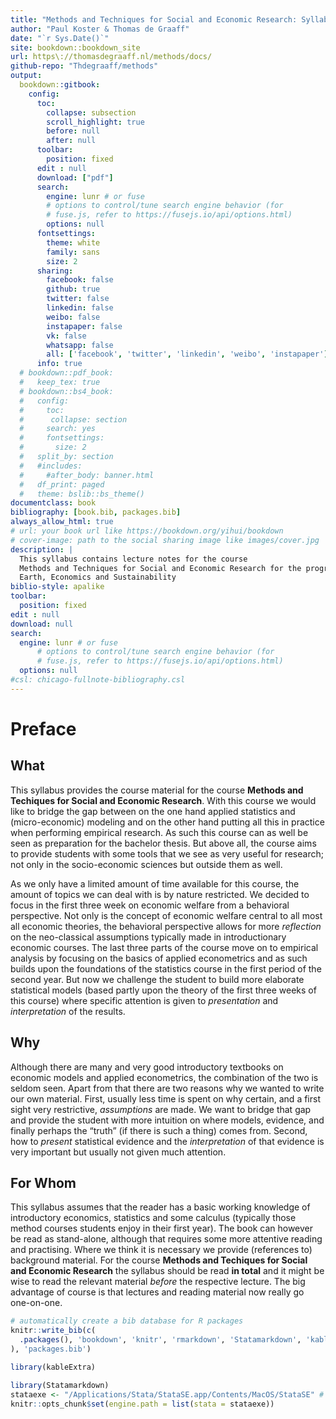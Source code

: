 ```yaml
--- 
title: "Methods and Techniques for Social and Economic Research: Syllabus"
author: "Paul Koster & Thomas de Graaff"
date: "`r Sys.Date()`"
site: bookdown::bookdown_site
url: https\://thomasdegraaff.nl/methods/docs/
github-repo: "Thdegraaff/methods"
output: 
  bookdown::gitbook:
    config:
      toc:
        collapse: subsection
        scroll_highlight: true
        before: null
        after: null
      toolbar:
        position: fixed
      edit : null
      download: ["pdf"]
      search:
        engine: lunr # or fuse
        # options to control/tune search engine behavior (for
        # fuse.js, refer to https://fusejs.io/api/options.html)
        options: null
      fontsettings:
        theme: white
        family: sans
        size: 2
      sharing:
        facebook: false
        github: true
        twitter: false
        linkedin: false
        weibo: false
        instapaper: false
        vk: false
        whatsapp: false
        all: ['facebook', 'twitter', 'linkedin', 'weibo', 'instapaper']
      info: true
  # bookdown::pdf_book:
  #   keep_tex: true
  # bookdown::bs4_book:
  #   config: 
  #     toc:
  #      collapse: section
  #     search: yes
  #     fontsettings:
  #       size: 2
  #   split_by: section
  #   #includes:
  #     #after_body: banner.html
  #   df_print: paged
  #   theme: bslib::bs_theme()
documentclass: book
bibliography: [book.bib, packages.bib]
always_allow_html: true
# url: your book url like https://bookdown.org/yihui/bookdown
# cover-image: path to the social sharing image like images/cover.jpg
description: |
  This syllabus contains lecture notes for the course 
  Methods and Techniques for Social and Economic Research for the program
  Earth, Economics and Sustainability 
biblio-style: apalike
toolbar:
  position: fixed
edit : null
download: null
search:
  engine: lunr # or fuse
      # options to control/tune search engine behavior (for
      # fuse.js, refer to https://fusejs.io/api/options.html)
  options: null
#csl: chicago-fullnote-bibliography.csl
---
```


# Preface {-}

## What {-}

This syllabus provides the course material for the course **Methods and Techiques for Social and Economic Research**. With this course we would like to bridge the gap between on the one hand applied statistics and (micro-economic) modeling and on the other hand putting all this in practice when performing empirical research. As such this course can as well be seen as preparation for the bachelor thesis. But above all, the course aims to provide students with some tools that we see as very useful for research; not only in the socio-economic sciences but outside them as well.

As we only have a limited amount of time available for this course, the amount of topics we can deal with is by nature restricted. We decided to focus in the first three week on economic welfare from a behavioral perspective. Not only is the concept of economic welfare central to all most all economic theories, the behavioral perspective allows for more *reflection* on the neo-classical assumptions typically made in introductionary economic courses. The last three parts of the course move on to empirical analysis by focusing on the basics of applied econometrics and as such builds upon the foundations of the statistics course in the first period of the second year. But now we challenge the student to build more elaborate statistical models (based partly upon the theory of the first three weeks of this course) where specific attention is given to *presentation* and *interpretation* of the results. 

## Why {-}

Although there are many and very good introductory textbooks on economic models and applied econometrics, the combination of the two is seldom seen. Apart from that there are two reasons why we wanted to write our own material. First, usually less time is spent on why certain, and a first sight very restrictive, *assumptions* are made. We want to bridge that gap and provide the student with more intuition on where models, evidence, and finally perhaps the "truth" (if there is such a thing) comes from. Second, how to *present* statistical evidence and the *interpretation* of that evidence is very important but usually not given much attention.

## For Whom {-}

This syllabus assumes that the reader has a basic working knowledge of introductory economics, statistics and some calculus (typically those method courses students enjoy in their first year). The book can however be read as stand-alone, although that requires some more attentive reading and practising. Where we think it is necessary we provide (references to) background material. For the course **Methods and Techiques for Social and Economic Research** the syllabus should be read **in total** and it might be wise to read the relevant material *before* the respective lecture. The big advantage of course is that lectures and reading material now really go one-on-one. 

```r
# automatically create a bib database for R packages
knitr::write_bib(c(
  .packages(), 'bookdown', 'knitr', 'rmarkdown', 'Statamarkdown', 'kableExtra'
), 'packages.bib')
```

```r
library(kableExtra)
```

```r
library(Statamarkdown)
stataexe <- "/Applications/Stata/StataSE.app/Contents/MacOS/StataSE" # Mac OS
knitr::opts_chunk$set(engine.path = list(stata = stataexe))
```
